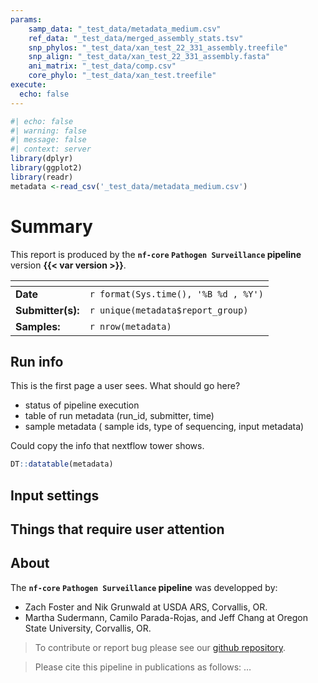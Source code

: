 ```yaml
--- 
params:
    samp_data: "_test_data/metadata_medium.csv"
    ref_data: "_test_data/merged_assembly_stats.tsv"
    snp_phylos: "_test_data/xan_test_22_331_assembly.treefile"
    snp_align: "_test_data/xan_test_22_331_assembly.fasta"
    ani_matrix: "_test_data/comp.csv"
    core_phylo: "_test_data/xan_test.treefile"
execute:
  echo: false
---
```


<!--# preloading libraries in one place at the top avoids mutliple reloads and metadata.-->
```r
#| echo: false
#| warning: false
#| message: false
#| context: server
library(dplyr)
library(ggplot2)
library(readr)
metadata <-read_csv('_test_data/metadata_medium.csv')
```

# Summary {.unnumbered}

This report is produced by the **`nf-core` `Pathogen Surveillance` pipeline** version **{{< var version >}}**.

| <!-- --> | <!-- --> | 
|-----|-----|
| **Date**            | `r format(Sys.time(), '%B %d , %Y')` |
| **Submitter(s):**   | `r unique(metadata$report_group)` |
| **Samples:**      | `r nrow(metadata)` |

## Run info

This is the first page a user sees.
What should go here?

* status of pipeline execution
* table of run metadata (run_id, submitter, time)
* sample metadata ( sample ids, type of sequencing, input metadata)

Could copy the info that nextflow tower shows.

```r
DT::datatable(metadata)
```

## Input settings

## Things that require user attention

## About

The **`nf-core` `Pathogen Surveillance` pipeline** was developped by:

  - Zach Foster and Nik Grunwald at USDA ARS, Corvallis, OR.
  - Martha Sudermann, Camilo Parada-Rojas, and Jeff Chang at Oregon State University, Corvallis, OR.

> To contribute or report bug please see our [github repository]( https://github.com/nf-core/pathogensurveillance). 
  

> Please cite this pipeline in publications as follows: ...

